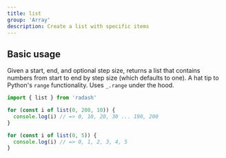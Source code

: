 ```yaml
---
title: list
group: 'Array'
description: Create a list with specific items
---
```





## Basic usage

Given a start, end, and optional step size, returns a list that contains numbers from
start to end by step size (which defaults to one). A hat tip to Python's `range`
functionality. Uses `_.range` under the hood.

```ts
import { list } from 'radash'

for (const i of list(0, 200, 10)) {
  console.log(i) // => 0, 10, 20, 30 ... 190, 200
}

for (const i of list(0, 5)) {
  console.log(i) // => 0, 1, 2, 3, 4, 5
}
```







